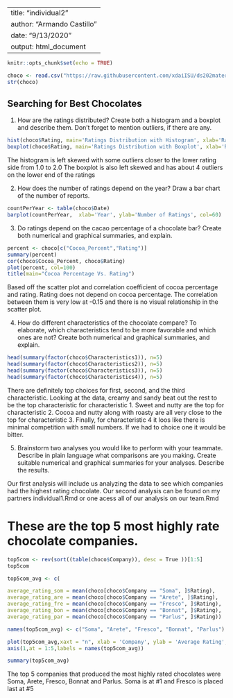   
---
title: "individual2"
author: "Armando Castillo"
date: "9/13/2020"
output: html_document
---

```r
knitr::opts_chunk$set(echo = TRUE)
```
```r
choco <- read.csv("https://raw.githubusercontent.com/xdaiISU/ds202materials/master/hwlabs/data/choco.csv")
str(choco)
```



## Searching for Best Chocolates

1. How are the ratings distributed? Create both a histogram and a boxplot and describe them. Don’t forget to mention outliers, if there are any.

```r
hist(choco$Rating, main='Ratings Distribution with Histogram', xlab='Rating', col=26)
boxplot(choco$Rating, main='Ratings Distribution with Boxplot', xlab='Ratings', col=40)
```

The histogram is left skewed with some outliers closer to the lower rating side from 1.0 to 2.0
The boxplot is also left skewed and has about 4 outliers on the lower end of the ratings


2. How does the number of ratings depend on the year? Draw a bar chart of the number of reports.

```r
countPerYear <- table(choco$Date)
barplot(countPerYear,  xlab='Year', ylab='Number of Ratings', col=60)
```


3. Do ratings depend on the cacao percentage of a chocolate bar? Create both numerical and graphical summaries, and explain.

```r
percent <- choco[c("Cocoa_Percent","Rating")]
summary(percent)
cor(choco$Cocoa_Percent, choco$Rating)
plot(percent, col=100)
title(main="Cocoa Percentage Vs. Rating")
```

Based off the scatter plot and correlation coefficient of cocoa percentage and rating. Rating does not depend on cocoa percentage. The correlation between them is very low at -0.15 and there is no visual relationship in the scatter plot. 


4. How do different characteristics of the chocolate compare? To elaborate, which characteristics tend to be more favorable and which ones are not? Create both numerical and graphical summaries, and explain.

```r
head(summary(factor(choco$Characteristics1)), n=5)
head(summary(factor(choco$Characteristics2)), n=5) 
head(summary(factor(choco$Characteristics3)), n=5) 
head(summary(factor(choco$Characteristics4)), n=5) 
```

There are definitely top choices for first, second, and the third characteristic. Looking at the data, creamy and sandy beat out the rest to be the top characteristic for characteristic 1.
Sweet and nutty are the top for characteristic 2. 
Cocoa and nutty along with roasty are all very close to the top for characteristic 3.
Finally, for characteristic 4 it loos like there is minimal competition with small numbers. If we had to choice one it would be bitter.


5. Brainstorm two analyses you would like to perform with your teammate. Describe in plain language what comparisons are you making. Create suitable numerical and graphical summaries for your analyses. Describe the results.

Our first analysis will include us analyzing the data to see which companies had the highest rating chocolate.
Our second analysis can be found on my partners individual1.Rmd or one acess all of our analysis on our team.Rmd


# These are the top 5 most highly rate chocolate companies.
```r

top5com <- rev(sort((table(choco$Company)), desc = True ))[1:5]
top5com

top5com_avg <- c(

average_rating_som = mean(choco[choco$Company == "Soma", ]$Rating),
average_rating_are = mean(choco[choco$Company == "Arete", ]$Rating),
average_rating_fre = mean(choco[choco$Company == "Fresco", ]$Rating),
average_rating_bon = mean(choco[choco$Company == "Bonnat", ]$Rating),
average_rating_par = mean(choco[choco$Company == "Parlus", ]$Rating))

names(top5com_avg) <- c("Soma", "Arete", "Fresco", "Bonnat", "Parlus")

plot(top5com_avg,xaxt = "n", xlab = 'Company', ylab = 'Average Rating', col=100, pch=17)
axis(1,at = 1:5,labels = names(top5com_avg))

summary(top5com_avg)

```

The top 5 companies that produced the most highly rated chocolates were Soma, Arete, Fresco, Bonnat and Parlus.
Soma is at #1 and Fresco is placed last at #5







